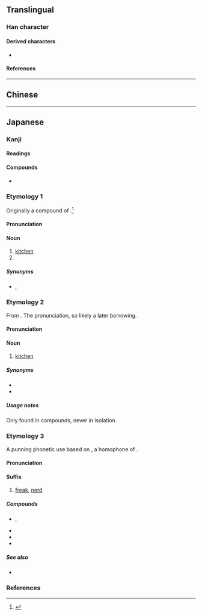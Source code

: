 {{also|廚}}
{{character info/new}}
==Translingual==

===Han character===
{{Han char|rn=27|rad=厂|as=10|sn=12|four=|canj=MMTI|ids=⿸厂⿰豆寸}}

====Derived characters====
* {{l|mul|[[𠾇]], [[㡡]], [[𭞭]], [[𪷏]], [[橱]], [[蟵]], [[𮖳]], [[蹰]], [[𡐷]], [[𧒉]]}}

====References====
{{Han ref|kx=0162.371|dkj=03005|dj=0370.160|hdz=10075.240|uh=53A8}}

----

==Chinese==
{{zh-see|廚|sv}}

----

==Japanese==

===Kanji===
{{ja-kanji|grade=8|rs=厂10|kyu=廚}}

====Readings====
{{ja-readings
|goon=じゅう<ぢゆう, ず<づ
|kanon=ちゅう<ちゆう
|kun=くりや-
}}

====Compounds====
* {{ja-r|厨%子|ず%し}}

===Etymology 1===
{{ja-kanjitab|yomi=k|くりや}}

Originally a compound of {{compound|lang=ja|sort=くりや|涅|tr1=kuri|t1=[[black]]; [[dark]]-[[color|colored]]|pos1=cognate with {{m|ja|黒|tr=kuro||black}}; in reference to the darkening of the walls from soot from cooking fires|屋|tr2=ya|t2=[[house]]; [[shed]]}}.<ref name="KDJ">{{R:Kokugo Dai Jiten}}</ref>

====Pronunciation====
{{ja-pron|yomi=k|くりや|acc=0|acc_ref=DJR}}

====Noun====
{{ja-noun|kyu=廚|くりや}}

# [[kitchen]]
# {{abbreviation|lang=ja|厨人||[[chef]]}}

=====Synonyms=====
* {{sense|kitchen}} {{ja-r|台%所|たい%どころ}}, {{ja-r|台%所|たい%どこ}}

===Etymology 2===
{{ja-kanjitab|yomi=o|ちゅう}}

From {{der|ja|ltc|sort=ちゆう|-}} {{ltc-l|廚}}. The ''{{ll|ja|漢音|kan'on}}'' pronunciation, so likely a later borrowing.

====Pronunciation====
{{ja-pron|yomi=kanon|ちゅう}}

====Noun====
{{ja-noun|kyu=廚|ちゅう}}

# [[kitchen]]

=====Synonyms=====
* {{ja-r|庖%厨|ほう%ちゅう}}
* {{ja-r|厨%房|ちゅう%ぼう}}

=====Usage notes=====
Only found in compounds, never in isolation.

===Etymology 3===
{{ja-kanjitab|yomi=o|ちゅう}}

A punning phonetic use based on {{m|ja|中坊|tr=chūbō||middle school student, noob|pos=derogatory}}, a homophone of {{m|ja|厨房|tr=chūbō||kitchen}}.

====Pronunciation====
{{ja-pron|yomi=kanon|ちゅう}}

====Suffix====
{{ja-pos|suffix|ちゅう}}

# {{lb|ja|internet slang}} [[freak]], [[nerd]]
#: {{ja-usex|ニコ'''厨'''|ニコ-'''ちゅう'''|{{w|Niconico}} addict}}

=====Compounds=====
* {{ja-r|厨%房|ちゅう%ぼう|rom=-}}, {{ja-r|厨%坊|ちゅう%ぼう|[[Internet]] [[troll]]}}
* {{ja-r|硬派厨|こう%は%ちゅう|Internet [[tough guy]]}}
* {{ja-r|切断厨|せつ%だん%ちゅう|[[ragequitter]]}}
* {{ja-r|特定厨|とく%てい%ちゅう}}

=====See also=====
* {{ja-r|廃|はい}}

===References===
<references/>